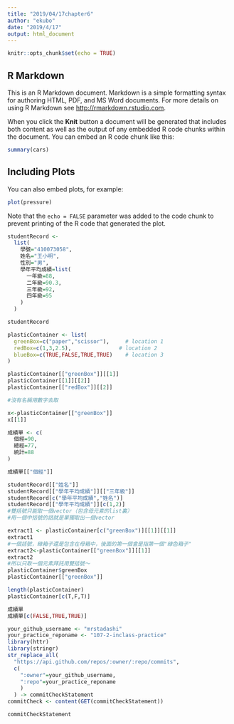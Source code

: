 ```yaml
---
title: "2019/04/17chapter6"
author: "ekubo"
date: "2019/4/17"
output: html_document
---
```


```r
knitr::opts_chunk$set(echo = TRUE)
```

## R Markdown

This is an R Markdown document. Markdown is a simple formatting syntax for authoring HTML, PDF, and MS Word documents. For more details on using R Markdown see <http://rmarkdown.rstudio.com>.

When you click the **Knit** button a document will be generated that includes both content as well as the output of any embedded R code chunks within the document. You can embed an R code chunk like this:

```r
summary(cars)
```

## Including Plots

You can also embed plots, for example:

```r
plot(pressure)
```

Note that the `echo = FALSE` parameter was added to the code chunk to prevent printing of the R code that generated the plot.



```r
studentRecord <-
  list(
    學號="410073058",
    姓名="王小明",
    性別="男",
    學年平均成績=list(
      一年級=88,
      二年級=90.3,
      三年級=92,
      四年級=95
    )
  )

studentRecord

```
```r
plasticContainer <- list(
  greenBox=c("paper","scissor"),     # location 1
  redBox=c(1,3,2.5),               # location 2
  blueBox=c(TRUE,FALSE,TRUE,TRUE)    # location 3
)
```

```r
plasticContainer[["greenBox"]][[1]]
plasticContainer[[1]][[2]]
plasticContainer[["redBox"]][[2]]

#沒有名稱用數字去取

x<-plasticContainer[["greenBox"]]
x[[1]]
```
```r
成績單 <- c(
  個經=90,
  總經=77,
  統計=88
)

成績單[["個經"]]
```

```r
studentRecord[["姓名"]]
studentRecord[["學年平均成績"]][["三年級"]]
studentRecord[c("學年平均成績","姓名")]
studentRecord[["學年平均成績"]][c(1,2)]
#雙括號只能取一個vector（包含母元素的list裏）
#用一個中括號的話就是單獨取出一個vector

```
```r
extract1 <- plasticContainer[c("greenBox")][[1]][[1]]
extract1
#一個括號，綠箱子還是包含在母箱中，後面的第一個會是指第一個"綠色箱子"
extract2<-plasticContainer[["greenBox"]][[1]]
extract2
#所以只取一個元素拜託用雙括號～
plasticContainer$greenBox
plasticContainer[["greenBox"]]
```

```r
length(plasticContainer)
plasticContainer[c(T,F,T)]
```

```r
成績單
成績單[c(FALSE,TRUE,TRUE)]
```

```r
your_github_username <- "mrstadashi"
your_practice_reponame <- "107-2-inclass-practice"
library(httr)
library(stringr)
str_replace_all(
  "https://api.github.com/repos/:owner/:repo/commits",
  c(
    ":owner"=your_github_username,
    ":repo"=your_practice_reponame
    )
  ) -> commitCheckStatement
commitCheck <- content(GET(commitCheckStatement))
```
```r
commitCheckStatement
```

